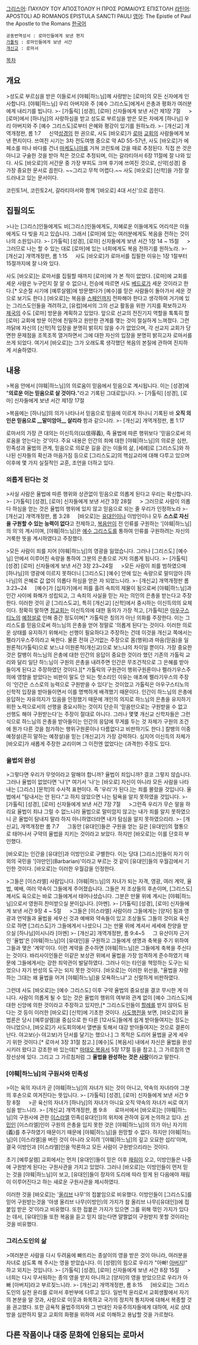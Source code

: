 [[그리스어]]: ΠΑΥΛΟΥ ΤΟΥ ΑΠΟΣΤΟΛΟΥ Η ΠΡΟΣ ΡΩΜΑΙΟΥΣ ΕΠΙΣΤΟΛΗ
[[라틴어]]: APOSTOLI AD ROMANOS EPISTULA SANCTI PAULI
[[영어]]: The Epistle of Paul the Apostle to the Romans
[[한국어]]

 공동번역성서 : 로마인들에게 보낸 편지
 [[가톨릭]] : 로마인들에게 보낸 서간
 [[개신교]] : 로마서

[[목차]]
== 개요 ==
>성도로 부르심을 받은 이들로서 [야훼|하느님]께 사랑받는 [로마]의 모든 신자에게 인사합니다. [야훼|하느님] 우리 아버지와 주 [예수 그리스도]에게서 은총과 평화가 여러분에게 내리기를 빕니다. 
>- [가톨릭] [성경], [로마] 신자들에게 보낸 서간 제1장 7절
　
>[로마]에서 [하나님]의 사랑하심을 받고 성도로 부르심을 받은 모든 자에게 [하나님] 우리 아버지와 주 [예수 그리스도]로부터 은혜와 평강이 있기를 원하노라.
>- [개신교] 개역개정판, 롬 1:7
　
신약[[성경]]의 한 권으로, 사도 [바오로]가 [[로마]] [[교회]]의 사람들에게 보낸 편지이다. 쓰여진 시기는 3차 전도여행 중으로 약 AD 55-57년, 사도 [바오로]가 에페소를 떠나 바다를 건너 [[마케도니아]]를 거쳐 코린토에 갔을 때로 추정된다. 직접 쓴 것은 아니고 구술한 것을 받아 적은 것으로 추정되며, 이는 갈라티아서 6장 11절에 잘 나와 있다. 사도 [바오로]의 서간문 중 가장 부피도 크며 후기에 쓰여진 것으로, 신약[성경] 중 가장 중요한 문서로 꼽힌다. ~~그리고 무척 어렵다.~~ 사도 [바오로] [신학]을 가장 잘 드러내고 있는 문서이다.

코린토1서, 코린토2서, 갈라티아서와 함께 '[바오로] 4대 서신'으로 꼽힌다.

== 집필의도 ==
>나는 [그리스]인들에게도 비[그리스]인들에게도, 지혜로운 이들에게도 어리석은 이들에게도 다 빚을 지고 있습니다. 그래서 [로마]에 있는 여러분에게도 복음을 전하는 것이 나의 소원입니다.
>- [가톨릭] [성경], [로마] 신자들에게 보낸 서간 1장 14 ~ 15절
　
> 그러므로 나는 할 수 있는 대로 [로마]에 있는 너희에게도 복음 전하기를 원하노라.
>- [개신교] 개역개정판, 롬 1:15
　
사도 [바오로]가 로마서를 집필한 이유는 1장 1절부터 15절까지에 잘 나와 있다. 

사도 [바오로]는 로마서를 집필할 때까지 [로마]에 가 본 적이 없었다. [로마]에 교회를 세운 사람은 누구인지 잘 알 수 없으나, 전승에 따르면 사도 [[베드로]]가 세운 것이라고 한다.[* 오순절 시기에 [예루살렘]에 방문했다가 [예수]를 믿은 사람들이 돌아가서 세운 것으로 보기도 한다.] [바오로]는 복음을 [[스페인]]까지 전파해야 한다고 생각하여 거기에 있는 그리스도인들을 격려하고, [유럽]에서의 그의 선교 활동을 위한 기지를 확보하고자 [[로마 제국|제국]]의 수도 [로마] 방문을 계획하고 있었다. 앞으로 선교의 전진기지 역할을 톡톡히 할 [로마] 교회에 방문 이전에 친밀하고 원만한 관계를 맺는 것이 절실하게 느껴졌다. 그런 까닭에 자신의 [신학]적 입장을 분명히 밝히지 않을 수가 없었으며, 각 선교지 교회가 당면한 문제점을 조목조목 열거하면서 그에 대한 자신의 입장을 분명히 밝히고자 로마서를 쓰게 되었다. 여기서 [바오로]는 그가 오래도록 생각했던 복음의 본질에 관하여 진지하게 서술하였다.

== 내용 ==
>복음 안에서 [야훼|하느님]의 의로움이 믿음에서 믿음으로 계시됩니다. 이는 [성경]에 "'''의로운 이는 믿음으로 살 것이다.'''"라고 기록된 그대로입니다. 
>- [가톨릭] [성경], [로마] 신자들에게 보낸 서간 제1장 17절

>복음에는 [하나님]의 의가 나타나서 믿음으로 믿음에 이르게 하나니 기록된 바 '''오직 의인은 믿음으로 __말미암아__ 살리라''' 함과 같으니라.
>- [개신교] 개역개정판, 롬 1:17

로마서의 가장 큰 대의는 이신득의(以信得義), 즉 율법에 따른 행위보다 '믿음으로써 의로움을 얻는다는 것'이다. 주요 내용은 인간의 죄에 대한 [야훼|하느님]의 의로운 심판, 민족성과 율법의 관계, 믿음으로 의로운 길을 걷는 이들의 삶, [세례]로 [그리스도]와 하나된 신자들의 확신과 마음가짐 등으로 [그리스도교]의 핵심교리에 대해 다루고 있으며 이후에 몇 가지 실질적인 교훈, 조언을 더하고 있다.

=== 의롭게 된다는 것 ===
>사실 사람은 율법에 따른 행위와 상관없이 믿음으로 의롭게 된다고 우리는 확신합니다.
>- [가톨릭] [성경], [로마] 신자들에게 보낸 서간 3장 28절
　
> 그러므로 사람이 의롭다 하심을 얻는 것은 율법의 행위에 있지 않고 믿음으로 되는 줄 우리가 인정하노라
>- [개신교] 개역개정판, 롬 3:28
　
[바오로]는 [[유대인]]이나 이방인이나 모두 '''스스로 자신을 구원할 수 있는 능력이 없다'''고 전제하고, [[복음]]만이 전 인류를 구원하는 '[야훼|하느님]의 의'의 계시이며, [야훼|하느님]은 [[예수 그리스도]]를 통하여 인류를 구원하려는 자신의 거룩한 뜻을 계시하였다고 주장했다.

>모든 사람이 죄를 지어 [야훼|하느님]의 영광을 잃었습니다. 그러나 [그리스도] [예수님] 안에서 이루어진 속량을 통하여 그분의 은총으로 거저 의롭게 됩니다.
>- [가톨릭] [성경] [로마] 신자들에게 보낸 서간 3장 23~24절
　
>모든 사람이 죄를 범하였으매 [하나님]의 영광에 이르지 못하더니 [그리스도] [예수] 안에 있는 속량으로 말미암아 [하나님]의 은혜로 값 없이 의롭다 하심을 얻은 자 되었느니라. 
>- [개신교] 개역개정판 롬 3:23~24
　
[예수]가 [십자가]에서 피를 흘려 속죄의 제물이 됨으로써 [야훼|하느님]과 인간 사이에 화해가 성립되고, 그 속죄의 사실을 믿는 자는 의인의 은총을 받는다고 주장한다. 이러한 것이 곧 [그리스도교], 특히 [개신교] [신학]에서 중시하는 이신득의의 요체이다. 정확히 말하면 [[정교회]]는 이신득의에 대한 동의가 가장 적고, [가톨릭]은 [[아우구스티누스|아우구스티노]]의 [[예정설]]로 인해 중간 정도이며[* 가톨릭은 칭의가 아닌 의화를 주장한다. 이는 그리스도를 믿음으로써 하느님의 은총을 얻어 정말로 '의롭게 된다'는 것이다. 이러한 의로운 상태를 유지하기 위해서는 선행이 필요하다고 주장하는 건데 이것을 개신교 쪽에서는 펠라기우스주의라고 욕한다. 물론 전혀 근거없는 주장으로 몸(행위)과 마음(믿음)을 일원론적(가톨릭)으로 보느냐 이원론적(개신교)으로 보느냐의 차이일 뿐이다. 가장 중요한 것은 칼뱅이 하느님의 은총에 대한 인간의 응답이 중요한 것이라 했던 기존의 가톨릭 교리와 달리 일단 하느님이 구원의 은총을 내려주면 인간은 무조건적으로 그 은혜를 받아들이게 된다고 주장하였던 것이다.][* 가톨릭의 구원관이 행위구원론이나 펠라기우스주의에 영향을 받았다는 비판이 말도 안 되는 헛소리인 이유는 애초에 펠라기우스의 주장이 '인간은 스스로의 능력으로 구원받을 수 있다'는 것이었고 가톨릭은 아우구스티노의 신학적 입장을 받아들이면서 이를 명백하게 배격했기 때문이다. 인간이 하느님의 은총에 응답하는 자유의지가 있음을 인정했기 때문에 개인의 의지로 하느님의 은총을 유지하기 위한 노력으로서의 선행을 중요시하는 것이지 단순히 '믿음만으로는 구원받을 수 없고 선행도 해야 구원받는다'는 주장이 절대로 아니다. 그러나 몇몇 개신교 신학자들은 그런 식으로 하느님의 은총을 받아들이는 인간의 응답에 무게를 두는 것 자체가 구원의 조건에 뭔가 다른 것을 첨가하는 행위구원론이나 다름없다고 비판하기도 한다.] 칼뱅의 이중예정설(흔히 말하는 예정설)을 믿는 [개신교]가 가장 강력하다. 심지어 이신득의 자체가 [바오로]가 새롭게 주장한 교리이며 그 이전엔 없었다는 (과격한) 주장도 있다.  

=== 율법의 완성 ===
>그렇다면 우리가 무엇이라고 말해야 합니까? 율법이 죄입니까? 결코 그렇지 않습니다. 그러나 율법이 없었다면 '나'[* 여기서 '나'는 [바오로] 자신이 아니라 모든 사람을 나타내는 [그리스] [문학]의 수사적 표현이다. 즉 '우리'가 된다.]는 죄를 몰랐을 것입니다. 율법에서 "탐내서는 안 된다."고 하지 않았으면 나는 탐욕을 알지 못하였을 것입니다.
>- [가톨릭] [성경], [로마] 신자들에게 보낸 서간 7장 7절
　
>그런즉 우리가 무슨 말을 하리요 율법이 죄냐 그럴 수 없느니라 율법으로 말미암지 않고는 내가 죄를 알지 못하였으니 곧 율법이 탐내지 말라 하지 아니하였더라면 내가 탐심을 알지 못하였으리라.
>- [개신교], 개역개정판 롬 7:7
　
그동안 [유대인]들은 구원을 얻는 길은 [유대인]의 혈통으로 태어나서 구약의 율법을 지키는 것이라고 보았다. 하지만 [바오로]는 이를 단호히 부인했다.

[바오로]는 인간을 [유대인]과 이방인으로 구별한다. 이는 당대 [그리스]인들이 자기 이외의 국민을 '[야만인](Barbarian)'이라고 부르는 것 같이 [유대인]들의 우월감에서 기인한 것이다. [바오로]는 이러한 우월감을 인정한다.

>그들은 [이스라엘] 사람입니다. [야훼|하느님]의 자녀가 되는 자격, 영광, 여러 계약, 율법, 예배, 여러 약속이 그들에게 주어졌습니다. 그들은 저 조상들의 후손이며, [그리스도]께서도 육으로는 바로 그들에게서 태어나셨습니다. 그분은 만물 위에 계시는 [야훼|하느님]으로서 영원히 찬미받으실 분이십니다. [아멘].
>- [가톨릭] [성경], [로마] 신자들에게 보낸 서간 9장 4 ~ 5절
　
>그들은 [이스라엘] 사람이라 그들에게는 [양자] 됨과 영광과 언약들과 율법을 세우신 것과 예배와 약속들이 있고 조상들도 그들의 것이요 육신으로 하면 [그리스도]가 그들에게서 나셨으니 그는 만물 위에 계셔서 세세에 찬양을 받으실 [하나님]이시니라 [아멘]
>- [개신교] 개역개정판, 롬 9:4~5
　
그 유산이자 근거인 '율법'은 [야훼|하느님]이 [유대인]을 구원하고 그들에게 생명과 축복을 주기 위하여 그들과 맺은 '계약'이다. 이런 계약을 준수하면 [야훼|하느님]은 그들에게 축복을 주신다는 것이다. 바리사이인들은 이같은 보상관 위에서 율법을 가장 엄격하게 준수하였기 때문에 그들에게서는 강한 죄악관이 발달하였다. 그러나 이는 타인을 책망하는 도구는 되었으나 자기 반성의 도구는 되지 못한 것이다. [바오로]는 이러한 위선을, "율법을 자랑하는 그대는 왜 율법을 어겨 [야훼|하느님]을 모욕하느냐"고 신랄하게 비판하였다.

그런데 사도 [바오로]는 [예수 그리스도] 이후 구약 율법의 중요성을 결코 무시한 게 아니다. 사람이 의롭게 될 수 있는 것은 율법의 행위의 여부와 관계 없이 [예수 그리스도]에 대한 신앙에 의한 것이라고 주장하고 있지만,[* 그리스도인들이 [[할례]]를 받지 않아도 된다는 것 등이 이러한 [바오로] [신학]에 기초한 것이다. [[사도행전]]을 보면, [바오로]의 율법론은 당시 [예루살렘]을 중심으로 한 다른 [12사도]들에게 쉽게 받아들여지는 정도는 아니었으나, [바오로]가 사도회의에서 열변을 토해서 대강 받아들여지는 것으로 결론이 난다. 야고보(小 야고보)가 단서를 달기는 했으나.] 그 목적은 도리어 율법을 굳게 세우기 위한 것이다.[* 로마서 3장 31절 참고.] [예수]도 [복음서] 내에서 자신은 율법을 완성시키러 왔다고 강조한 바 있는데[* [[마태오 복음서]] 5장 17절 등을 참고.], 그 가르침의 연장선상에 있다. 그리고 그 가르침처럼 그 '''율법을 완성하는 것은 [[사랑]]'''이라고 말한다.

=== [야훼|하느님]의 구원사와 민족성 ===
>이는 육의 자녀가 곧 [야훼|하느님]의 자녀가 되는 것이 아니고, 약속의 자녀라야 그분의 후손으로 여겨진다는 뜻입니다. 
>- [가톨릭] [성경], [로마] 신자들에게 보낸 서간 9장 8절
　
>곧 육신의 자녀가 [하나님]의 자녀가 아니요 오직 약속의 자녀가 씨로 여기심을 받느니라.
>- [개신교] 개역개정판, 롬 9:8
　
로마서에서 [바오로]는 [야훼|하느님]의 구원사에 관한 [[이스라엘]] 민족([유대인])의 위치에 관하여 길게 논의하고 있다. [[선민]]인 [이스라엘]인이 구원의 은총을 입지 못한 것은 [야훼|하느님]의 의가 아닌 자기의(義)를 추구하였기 때문이기 때문에 [야훼|하느님]을 원망할 수 없다. 하지만 [야훼|하느님]이 [이스라엘]을 버린 것이 아니라 오히려 '[야훼|하느님]의 깊고 오묘한 섭리'이며, 결국 이방인과 [이스라엘]인을 막론하고 모든 사람이 구원받으리라는 것이다.

초기 [예루살렘] 교회에서는 먼저 [유대인]들이 믿은 이후 [[재림]]이 오고, 이방인들은 나중에 구원받게 된다는 구원사관을 가지고 있었다. 그러나 [바오로]는 이방인들이 먼저 믿는 것을 [야훼|하느님]이 보고, [유대인]들이 장자의 도리에 따라 믿게 된 다음에야 재림이 이루어진다고 하는 새로운 구원사관을 제시하였다.

이러한 것을 [바오로]는 '[[올리브]] 나무'의 접붙임으로 비유했다. 이방인들이 [그리스도]를 믿어 구원받는것을 '야생 올리브 나무(이방인)의 가지가 참 올리브 나무([유대인])에 접붙임 받은 것'이라고 비유했다. 또한 접붙은 가지가 있으면 그를 위해 꺾인 가지가 있다는 데서, [유대인]들 또한 복음을 듣고 믿지 않는다면 얄짤없이 구원받지 못할 것이라는 것을 비유했다.

=== 그리스도인의 삶 ===
>여러분은 사람을 다시 두려움에 빠뜨리는 종살이의 영을 받은 것이 아니라, 여러분을 자녀로 삼도록 해 주시는 영을 받았습니다. 이 [성령]의 힘으로 우리가 "아빠! [[아버지]]!" 하고 외치는 것입니다. 
>- [가톨릭] [성경], [로마] 신자들에게 보낸 서간 8장 15절
　
>너희는 다시 무서워하는 종의 영을 받지 아니하고 [양자]의 영을 받았으므로 우리가 아빠 [아버지]라고 부르짖느니라.
>- [개신교] 개역개정판, 롬 8:15
　
[바오로]는 그리스도인의 실천 윤리를 로마서 후반부에 다루고 있다. 일반적 윤리로서 교회생활에서 자기의 본분을 알 것과, 사랑으로 이웃과 화목하고 국가의 정치적 통치자에 대해서 복종할 것을 권고했다. 또한 금욕적 율법주의자와 그 반대인 자유주의자들에게 대하여, 서로 상대방을 심판하지 말고 교회의 화평을 위하여 서로 이해하고 용납할 것을 가르쳤다.

== 다른 작품이나 대중 문화에 인용되는 로마서 == 

